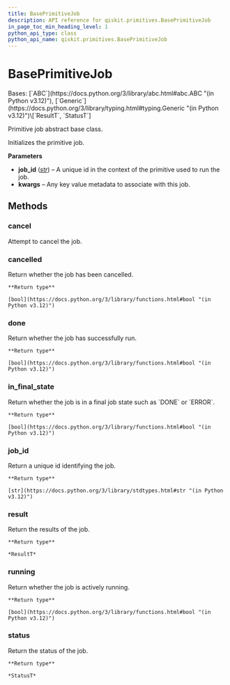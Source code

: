 ```yaml
---
title: BasePrimitiveJob
description: API reference for qiskit.primitives.BasePrimitiveJob
in_page_toc_min_heading_level: 1
python_api_type: class
python_api_name: qiskit.primitives.BasePrimitiveJob
---
```


# BasePrimitiveJob

<Class id="qiskit.primitives.BasePrimitiveJob" isDedicatedPage={true} github="https://github.com/Qiskit/qiskit/tree/stable/1.0/qiskit/primitives/base/base_primitive_job.py#L26-L78" signature="qiskit.primitives.BasePrimitiveJob(job_id, **kwargs)">
  Bases: [`ABC`](https://docs.python.org/3/library/abc.html#abc.ABC "(in Python v3.12)"), [`Generic`](https://docs.python.org/3/library/typing.html#typing.Generic "(in Python v3.12)")\[`ResultT`, `StatusT`]

  Primitive job abstract base class.

  Initializes the primitive job.

  **Parameters**

  *   **job\_id** ([*str*](https://docs.python.org/3/library/stdtypes.html#str "(in Python v3.12)")) – A unique id in the context of the primitive used to run the job.
  *   **kwargs** – Any key value metadata to associate with this job.

  ## Methods

  ### cancel

  <Function id="qiskit.primitives.BasePrimitiveJob.cancel" name="cancel" github="https://github.com/Qiskit/qiskit/tree/stable/1.0/qiskit/primitives/base/base_primitive_job.py#L75-L78" signature="abstract cancel()">
    Attempt to cancel the job.
  </Function>

  ### cancelled

  <Function id="qiskit.primitives.BasePrimitiveJob.cancelled" name="cancelled" github="https://github.com/Qiskit/qiskit/tree/stable/1.0/qiskit/primitives/base/base_primitive_job.py#L63-L66" signature="abstract cancelled()">
    Return whether the job has been cancelled.

    **Return type**

    [bool](https://docs.python.org/3/library/functions.html#bool "(in Python v3.12)")
  </Function>

  ### done

  <Function id="qiskit.primitives.BasePrimitiveJob.done" name="done" github="https://github.com/Qiskit/qiskit/tree/stable/1.0/qiskit/primitives/base/base_primitive_job.py#L53-L56" signature="abstract done()">
    Return whether the job has successfully run.

    **Return type**

    [bool](https://docs.python.org/3/library/functions.html#bool "(in Python v3.12)")
  </Function>

  ### in\_final\_state

  <Function id="qiskit.primitives.BasePrimitiveJob.in_final_state" name="in_final_state" github="https://github.com/Qiskit/qiskit/tree/stable/1.0/qiskit/primitives/base/base_primitive_job.py#L68-L73" signature="abstract in_final_state()">
    Return whether the job is in a final job state such as `DONE` or `ERROR`.

    **Return type**

    [bool](https://docs.python.org/3/library/functions.html#bool "(in Python v3.12)")
  </Function>

  ### job\_id

  <Function id="qiskit.primitives.BasePrimitiveJob.job_id" name="job_id" github="https://github.com/Qiskit/qiskit/tree/stable/1.0/qiskit/primitives/base/base_primitive_job.py#L39-L41" signature="job_id()">
    Return a unique id identifying the job.

    **Return type**

    [str](https://docs.python.org/3/library/stdtypes.html#str "(in Python v3.12)")
  </Function>

  ### result

  <Function id="qiskit.primitives.BasePrimitiveJob.result" name="result" github="https://github.com/Qiskit/qiskit/tree/stable/1.0/qiskit/primitives/base/base_primitive_job.py#L43-L46" signature="abstract result()">
    Return the results of the job.

    **Return type**

    *ResultT*
  </Function>

  ### running

  <Function id="qiskit.primitives.BasePrimitiveJob.running" name="running" github="https://github.com/Qiskit/qiskit/tree/stable/1.0/qiskit/primitives/base/base_primitive_job.py#L58-L61" signature="abstract running()">
    Return whether the job is actively running.

    **Return type**

    [bool](https://docs.python.org/3/library/functions.html#bool "(in Python v3.12)")
  </Function>

  ### status

  <Function id="qiskit.primitives.BasePrimitiveJob.status" name="status" github="https://github.com/Qiskit/qiskit/tree/stable/1.0/qiskit/primitives/base/base_primitive_job.py#L48-L51" signature="abstract status()">
    Return the status of the job.

    **Return type**

    *StatusT*
  </Function>
</Class>

